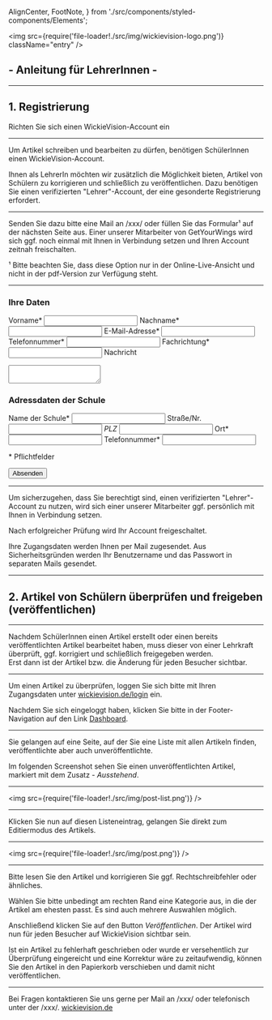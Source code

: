   AlignCenter,
  FootNote,
} from './src/components/styled-components/Elements';

<Head>
  <title>Wickie Vision für Lehrer</title>
  <link rel="icon" href="./src/img/favicon.jpg" sizes="32x32" />
  <meta name="description" content="WickieVision-Anleitung für Lehrer" />
</Head>

<img
  src={require('file-loader!./src/img/wickievision-logo.png')}
  className="entry"
/>

## - Anleitung für LehrerInnen -

---

## 1. Registrierung

Richten Sie sich einen WickieVision-Account ein

---

Um Artikel schreiben und bearbeiten zu dürfen, benötigen SchülerInnen einen WickieVision-Account.

Ihnen als LehrerIn möchten wir zusätzlich die Möglichkeit bieten, Artikel von Schülern zu korrigieren und schließlich zu veröffentlichen.
Dazu benötigen Sie einen verifizierten "Lehrer"-Account, der eine gesonderte Registrierung erfordert.

---

Senden Sie dazu bitte eine Mail an /xxx/ oder füllen Sie das Formular¹ auf der nächsten Seite aus.
Einer unserer Mitarbeiter von GetYourWings wird sich ggf. noch einmal mit Ihnen in Verbindung setzen und Ihren Account zeitnah freischalten.

<FootNote>
  ¹ Bitte beachten Sie, dass diese Option nur in der Online-Live-Ansicht und
  nicht in der pdf-Version zur Verfügung steht.
</FootNote>

---

<RegistrationForm>
<form
  method="post"
  action={require('file-loader!./src/php/registration.php')}
>

### Ihre Daten

  <label htmlFor="Vorname">Vorname*</label>
  <input type="text" name="Vorname" required />
  <label htmlFor="Nachname">Nachname*</label>
  <input type="text" name="Nachname" required />
  <label htmlFor="E-Mail">E-Mail-Adresse*</label>
  <input type="email" name="E-Mail" required />
  <label htmlFor="Telefonnummer_(privat)">Telefonnummer*</label>
  <input type="number" name="Telefonnummer_(privat)" required />
  <label htmlFor="Fachrichtung">Fachrichtung*</label>
  <input type="text" name="Fachrichtung" required />
  <label htmlFor="Nachricht">Nachricht</label>
  <textarea name="Nachricht"></textarea>

### Adressdaten der Schule

  <label htmlFor="Name_der_Schule">Name der Schule*</label>
  <input type="text" name="Name_der_Schule" required />
  <label htmlFor="Straße/Nr">Straße/Nr.*</label>
  <input type="text" name="Straße/Nr" required />
  <label htmlFor="PLZ">PLZ*</label>
  <input type="number" name="PLZ" required />
  <label htmlFor="Ort">Ort*</label>
  <input type="text" name="Ort" required />
  <label htmlFor="Telefonnummer_(Schule)">Telefonnummer*</label>
  <input type="number" name="Telefonnummer_(Schule)" required />

<FootNote>* Pflichtfelder</FootNote>

<input type="submit" name="submit" value="Absenden" />

</form>

</RegistrationForm>

---

Um sicherzugehen, dass Sie berechtigt sind, einen verifizierten "Lehrer"-Account zu nutzen, wird sich einer unserer Mitarbeiter ggf. persönlich mit Ihnen in Verbindung setzen.

Nach erfolgreicher Prüfung wird Ihr Account freigeschaltet.

Ihre Zugangsdaten werden Ihnen per Mail zugesendet. Aus Sicherheitsgründen werden Ihr Benutzername und das Passwort in separaten Mails gesendet.

---

## 2. Artikel von Schülern überprüfen und freigeben (veröffentlichen)

---

Nachdem SchülerInnen einen Artikel erstellt oder einen bereits veröffentlichten Artikel bearbeitet haben, muss dieser von einer Lehrkraft überprüft, ggf. korrigiert und schließlich freigegeben werden.  
Erst dann ist der Artikel bzw. die Änderung für jeden Besucher sichtbar.

---

Um einen Artikel zu überprüfen, loggen Sie sich bitte mit Ihren Zugangsdaten unter [wickievision.de/login](https://wickievision.de/login) ein.

Nachdem Sie sich eingeloggt haben, klicken Sie bitte in der Footer-Navigation auf den Link [Dashboard](https://wickievision.de/wp-admin/edit.php?post_type=pauple_helpie).

---

Sie gelangen auf eine Seite, auf der Sie eine Liste mit allen Artikeln finden, veröffentlichte aber auch unveröffentlichte.

Im folgenden Screenshot sehen Sie einen unveröffentlichten Artikel, markiert mit dem Zusatz _- Ausstehend_.

---

<img src={require('file-loader!./src/img/post-list.png')} />

---

Klicken Sie nun auf diesen Listeneintrag, gelangen Sie direkt zum Editiermodus des Artikels.

---

<img src={require('file-loader!./src/img/post.png')} />

---

Bitte lesen Sie den Artikel und korrigieren Sie ggf. Rechtschreibfehler oder ähnliches.

Wählen Sie bitte unbedingt am rechten Rand eine Kategorie aus, in die der Artikel am ehesten passt. Es sind auch mehrere Auswahlen möglich.

Anschließend klicken Sie auf den Button _Veröffentlichen_. Der Artikel wird nun für jeden Besucher auf WickieVision sichtbar sein.

Ist ein Artikel zu fehlerhaft geschrieben oder wurde er versehentlich zur Überprüfung eingereicht und eine Korrektur wäre zu zeitaufwendig, können Sie den Artikel in den Papierkorb verschieben und damit nicht veröffentlichen.

---

<AlignCenter fontSize="30px">
  Bei Fragen kontaktieren Sie uns gerne per Mail an /xxx/ oder telefonisch unter
  der /xxx/.
</AlignCenter>

<AlignCenter fontSize="40px">
  <a href="https://wickievision.de/">wickievision.de</a>
</AlignCenter>

